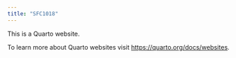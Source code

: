 ```yaml
---
title: "SFC1018"
---
```


This is a Quarto website.

To learn more about Quarto websites visit <https://quarto.org/docs/websites>.
